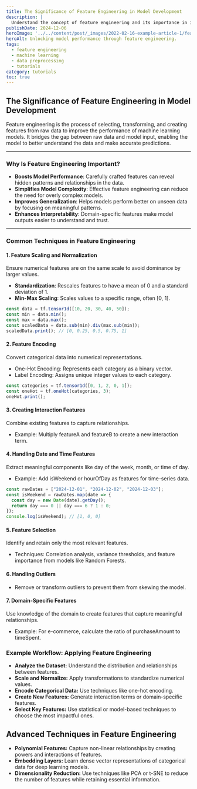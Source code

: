 ```yaml
---
title: The Significance of Feature Engineering in Model Development
description: |
  Understand the concept of feature engineering and its importance in improving model performance. Explore techniques like feature scaling, interaction terms, and domain-specific feature creation.
publishDate: 2024-12-06
heroImage: '../../content/post/_images/2022-02-16-example-article-1/feature-engineering.png'
heroAlt: Unlocking model performance through feature engineering.
tags:
  - feature engineering
  - machine learning
  - data preprocessing
  - tutorials
category: tutorials
toc: true
---
```


## The Significance of Feature Engineering in Model Development

Feature engineering is the process of selecting, transforming, and creating features from raw data to improve the performance of machine learning models. It bridges the gap between raw data and model input, enabling the model to better understand the data and make accurate predictions.

---

### Why Is Feature Engineering Important?

- **Boosts Model Performance**: Carefully crafted features can reveal hidden patterns and relationships in the data.
- **Simplifies Model Complexity**: Effective feature engineering can reduce the need for overly complex models.
- **Improves Generalization**: Helps models perform better on unseen data by focusing on meaningful patterns.
- **Enhances Interpretability**: Domain-specific features make model outputs easier to understand and trust.

---

### Common Techniques in Feature Engineering

#### 1. Feature Scaling and Normalization
Ensure numerical features are on the same scale to avoid dominance by larger values.
- **Standardization**: Rescales features to have a mean of 0 and a standard deviation of 1.
- **Min-Max Scaling**: Scales values to a specific range, often [0, 1].

```js title="Scaling Features"
const data = tf.tensor1d([10, 20, 30, 40, 50]);
const min = data.min();
const max = data.max();
const scaledData = data.sub(min).div(max.sub(min));
scaledData.print(); // [0, 0.25, 0.5, 0.75, 1]
```

#### 2. Feature Encoding
Convert categorical data into numerical representations.

- One-Hot Encoding: Represents each category as a binary vector.
- Label Encoding: Assigns unique integer values to each category.

```js
const categories = tf.tensor1d([0, 1, 2, 0, 1]);
const oneHot = tf.oneHot(categories, 3);
oneHot.print();

```

#### 3. Creating Interaction Features
Combine existing features to capture relationships.

- Example: Multiply featureA and featureB to create a new interaction term.


#### 4. Handling Date and Time Features
Extract meaningful components like day of the week, month, or time of day.

- Example: Add isWeekend or hourOfDay as features for time-series data.


```js
const rawDates = ["2024-12-01", "2024-12-02", "2024-12-03"];
const isWeekend = rawDates.map(date => {
  const day = new Date(date).getDay();
  return day === 0 || day === 6 ? 1 : 0;
});
console.log(isWeekend); // [1, 0, 0]


```

#### 5. Feature Selection
Identify and retain only the most relevant features.

- Techniques: Correlation analysis, variance thresholds, and feature importance from models like Random Forests.

#### 6. Handling Outliers
- Remove or transform outliers to prevent them from skewing the model.

#### 7. Domain-Specific Features
Use knowledge of the domain to create features that capture meaningful relationships.

- Example: For e-commerce, calculate the ratio of purchaseAmount to timeSpent.


### Example Workflow: Applying Feature Engineering
- **Analyze the Dataset:** Understand the distribution and relationships between features.
- **Scale and Normalize:** Apply transformations to standardize numerical values.
- **Encode Categorical Data:** Use techniques like one-hot encoding.
- **Create New Features:** Generate interaction terms or domain-specific features.
- **Select Key Features:** Use statistical or model-based techniques to choose the most impactful ones.


## Advanced Techniques in Feature Engineering
- **Polynomial Features:** Capture non-linear relationships by creating powers and interactions of features.
- **Embedding Layers:** Learn dense vector representations of categorical data for deep learning models.
- **Dimensionality Reduction:** Use techniques like PCA or t-SNE to reduce the number of features while retaining essential information.
